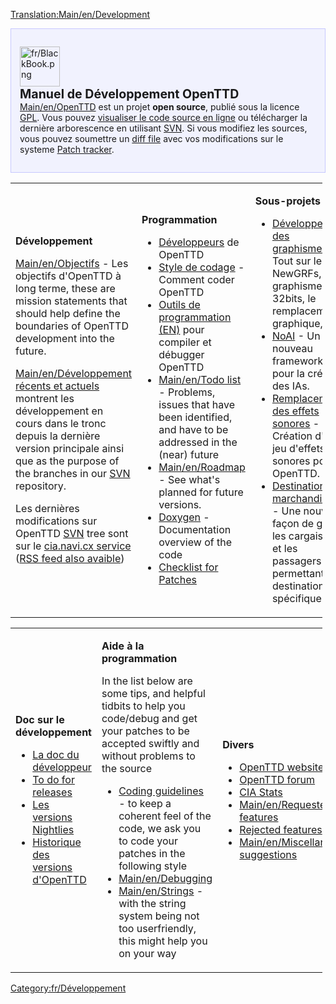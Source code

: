 {{fr/Traduction|Development|25}}

[[Translation:Main/en/Development]]
<div style="background-color: #f1f2fe; border: 1px solid #c7c8fe; margin:0; padding: 1em 1em 1em 1em; text-align:left">
[[File:fr/BlackBook.png|64px|left]]
<strong style="font-size:1.4em; display:block">Manuel de Développement OpenTTD</strong>
[[Main/en/OpenTTD]] est un projet '''open source''', publié sous la licence [http://www.gnu.org/copyleft/gpl.html GPL]. Vous pouvez [http://svn.openttd.org/ visualiser le code source en ligne] ou télécharger la dernière arborescence en utilisant [[Main/en/FAQ development|SVN]]. Si vous modifiez les sources, vous pouvez soumettre un [[Main/en/SVN#How do I make a diff file to share my changes with other coders.3F|diff file]] avec vos modifications sur le systeme [http://bugs.openttd.org Patch tracker].
</div>
{| cellspacing="3" class="mainpagetable" align="center" cellpadding="10px" style="background-color: #E7EBFF; border: 1px solid #c7c8fe; margin:0; border-top:none; padding:0"
|- valign="top"
|width="33%"|
<font size="3">'''Développement'''</font>

[[Main/en/Objectifs]] - Les objectifs d'OpenTTD à long terme, these are mission statements that should help define the boundaries of OpenTTD development into the future.

[[Main/en/Développement récents et actuels]] montrent les développement en cours dans le tronc depuis la dernière version principale ainsi que as the purpose of the branches in our [[Main/en/FAQ development|SVN]] repository.

Les dernières modifications sur OpenTTD [[Main/en/FAQ development|SVN]] tree sont sur le [http://cia.navi.cx/stats/project/OpenTTD cia.navi.cx service] ([http://cia.navi.cx/stats/project/OpenTTD/.rss?ver=2&medium=unquoted&limit=15 RSS feed also avaible])

|width="33%"|
<font size="3">'''Programmation'''</font>

*[[Main/fr/Développeurs|Développeurs]] de OpenTTD
*[[Main/fr/Style de codage|Style de codage]] - Comment coder OpenTTD
*[[Main/en/Coding Tools|Outils de programmation (EN)]] pour compiler et débugger OpenTTD
*[[Main/en/Todo list]] - Problems, issues that have been identified, and have to be addressed in the (near) future
*[[Main/en/Roadmap]] - See what's planned for future versions.
*[http://docs.openttd.org Doxygen] - Documentation overview of the code
*[[Main/en/Patch Checklist|Checklist for Patches]]

|width="33%"|
<font size="3">'''Sous-projets'''</font>

*[[Main/fr/Développement des graphismes|Développement des graphismes]] - Tout sur les NewGRFs, les graphismes 32bits, le remplacement graphique, etc.
*[[Main/fr/IA:Page principale|NoAI]] - Un nouveau framework pour la création des IAs.
*[[Main/fr/Remplacement des effets sonores|Remplacement des effets sonores]] - Création d'un jeu d'effets sonores pour OpenTTD.
*[[Main/fr/Destinations des passagers et des cargaisons|Destination des marchandises]] - Une nouvelle façon de gérer les cargaisons et les passagers permettant les destinations spécifiques.
|}  <!------------- 3th part ------------->
{| cellspacing="3" class="mainpagetable" align="center" cellpadding="10px" style="background-color: #E7EBFF; border: 1px solid #c7c8fe; margin:0; border-top:none; padding:0; margin-bottom:2em"
|- valign="top"
|width="33%"|
<font size="3">'''Doc sur le développement'''</font>

*[[Main/fr/Documentation de d%C3%A9veloppement|La doc du développeur]]
*[[Main/en/Doing an OpenTTD release|To do for releases]]
*[[Main/fr/Construction de nuit|Les versions Nightlies]]
*[[Main/fr/Historique des versions OpenTTD|Historique des versions d'OpenTTD]]

|width="33%"|
<font size="3">'''Aide à la programmation'''</font>

In the list below are some tips, and helpful tidbits to help you code/debug and get your patches to be accepted swiftly and without problems to the source
*[[Main/en/Coding style|Coding guidelines]] - to keep a coherent feel of the code, we ask you to code your patches in the following style
*[[Main/en/Debugging]]
*[[Main/en/Strings]] - with the string system being not too userfriendly, this might help you on your way

|width="33%"|
<font size="3">'''Divers'''</font>

* [http://www.openttd.org OpenTTD website]
* [http://www.tt-forums.net/viewforum.php?f=55 OpenTTD forum]
* [http://cia.vc/stats/project/OpenTTD CIA Stats]
* [[Main/en/Requested features]]
* [[Main/en/Rejected features|Rejected features]]
* [[Main/en/Miscellaneous suggestions]]
|}

[[Category:fr/Développement]]